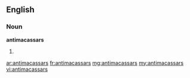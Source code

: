 ==English==

===Noun===
'''antimacassars'''

# {{plural of|[[antimacassar]]}}

[[ar:antimacassars]]
[[fr:antimacassars]]
[[mg:antimacassars]]
[[my:antimacassars]]
[[vi:antimacassars]]
